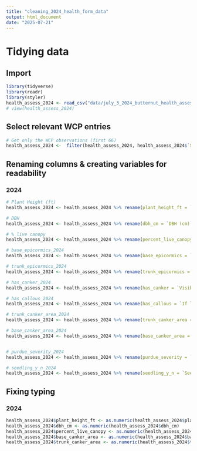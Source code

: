 ```yaml
---
title: "cleaning_2024_health_form_data"
output: html_document
date: "2025-07-21"
---
```


# Tidying data 
## Import
```r
library(tidyverse)
library(readr)
library(styler)
health_assess_2024 <- read_csv("data/july_3_2024_butternut_health_assessment_forms.csv")
# view(health_assess_2024)
```

## Select relevant WCP entries
```r
# Get only the WCP observations (first 66)
health_assess_2024 <-  filter(health_assess_2024, health_assess_2024$`Site number or initial` == "WCP")
```


## Renaming columns & creating variables for readability
### 2024
```r
# Plant Height (ft)
health_assess_2024 <- health_assess_2024 %>% rename(plant_height_ft = `Plant height (ft)`)

# DBH
health_assess_2024 <- health_assess_2024 %>% rename(dbh_cm = `DBH (cm)`)

# % live canopy
health_assess_2024 <- health_assess_2024 %>% rename(percent_live_canopy = `Percent live canopy`)

# base_epicormics_2024
health_assess_2024 <- health_assess_2024 %>% rename(base_epicormics = `Number of epicormic branches/ sprouts from the base`)

# trunk_epicormics_2024
health_assess_2024 <- health_assess_2024 %>% rename(trunk_epicormics = `Number of epicormic branches/ sprouts from the trunk`)

# has_canker_2024
health_assess_2024 <- health_assess_2024 %>% rename(has_canker = `Visible cankers? (according to health assessment form)`)

# has_callous_2024
health_assess_2024 <- health_assess_2024 %>% rename(has_callous = `If large cankers present, are they being calloused over?`)

# trunk_canker_area_2024
health_assess_2024 <- health_assess_2024 %>% rename(trunk_canker_area = `Area of trunk infected by canker (%)`)

# base_canker_area_2024
health_assess_2024 <- health_assess_2024 %>% rename(base_canker_area = `Area of base/ root flare infected by canker (%)`)


# purdue_severity_2024
health_assess_2024 <- health_assess_2024 %>% rename(purdue_severity = `If trees are infected, severity of infection`)

# seedling_y_n_2024
health_assess_2024 <- health_assess_2024 %>% rename(seedling_y_n = `Seedling (Y/N)`)
```

## Fixing typing

### 2024
```r
health_assess_2024$plant_height_ft <- as.numeric(health_assess_2024$plant_height_ft)
health_assess_2024$dbh_cm <- as.numeric(health_assess_2024$dbh_cm)
health_assess_2024$percent_live_canopy <- as.numeric(health_assess_2024$percent_live_canopy)
health_assess_2024$base_canker_area <- as.numeric(health_assess_2024$base_canker_area)
health_assess_2024$trunk_canker_area <- as.numeric(health_assess_2024$trunk_canker_area)
```
